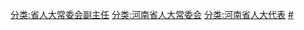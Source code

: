 [[分类:省人大常委会副主任|分类:省人大常委会副主任]]
[[分类:河南省人大常委会|分类:河南省人大常委会]]
[[分类:河南省人大代表|分类:河南省人大代表]]
[[分类:河南省各级人大常委会副主任|#]]